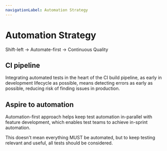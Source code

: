 ```yaml
---
navigationLabel: Automation Strategy
---
```


# Automation Strategy

<Message variant='secondary'>
Shift-left -> Automate-first -> Continuous Quality
</Message>

## CI pipeline

Integrating automated tests in the heart of the CI build pipeline, as early in development lifecycle as possible, means detecting errors as early as possible, reducing risk of finding issues in production.

## Aspire to automation

Automation-first approach helps keep test automation in-parallel with feature development, which enables test teams to achieve in-sprint automation.

This doesn't mean everything MUST be automated, but to keep testing relevant and useful, all tests should be considered.